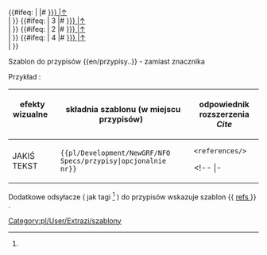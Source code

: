 <noinclude>{{pl/Development/NewGRF/inne strony|en= 
|pl=Template:pl/Development/NewGRF/NFO Specs/przypisy
}}</noinclude><!--
--><includeonly><!--
 ~ ~ ~ ~ ~ ~ ~ ~ ~ ~ koment początek ~ ~ ~ ~ ~ ~ ~ ~ ~ ~
--><!--
--><!--# <span id="note-{{{1|1}}}" title="odsyłacz przypisu ref-{{{1|1}}}">--><!--
--><!--[[#ref-{{{1|1}}} |↑]]</span> &nbsp; {{extraZi/refs/Pl|text={{{text|1}}} }}przypis <br>--><!--
--><!--{{#ifeq: {{{2|}}} --><!--
--><!-- | 2 --><!--
--><!--|# <span id="note-{{{2|2}}}" title="odsyłacz przypisu ref-{{{2|2}}}">--><!--
--><!--[[#ref-{{{2|}}} |↑]]</span> &nbsp; {{extraZi/refs/Pl|text=Przypis }} <br>--><!--
--><!-- | --><!--
--><!-- }} --><!--
--><!--{{#ifeq: {{{3|}}} --><!--
--><!--| 3 --><!--
--><!--|# <span id="note-{{{3|3}}}" title="odsyłacz przypisu ref-{{{3|3}}}">--><!--
--><!--[[#ref-{{{3|}}} |↑]]</span> &nbsp; {{extraZi/refs/Pl|text=przypis }} <br>--><!--
--><!--| }}--><!--
 ~ ~ ~ ~ ~ ~ ~ ~ ~ ~ początek ~ ~ ~ ~ ~ ~ ~ ~ ~ ~
--><!--
-->{{#ifeq: {{{2|}}} <!--
--> | <!--
-->|# <span id="note-{{{2|2}}}" title="odsyłacz przypisu ref-{{{2|2}}}"><!--
-->[[#ref-{{{2|}}} |↑]]</span> &nbsp; {{pl/Development/NewGRF/NFO Specs/refs|text=Przypis }} <br><!--
--> | <!--
--> }} <!--
-->{{#ifeq: {{{2|}}} <!--
--> | 3 <!--
-->|# <span id="note-{{{2|2}}}" title="odsyłacz przypisu ref-{{{2|2}}}"><!--
-->[[#ref-{{{2|}}} |↑]]</span> &nbsp; {{pl/Development/NewGRF/NFO Specs/refs|text=Przypis }} <br><!--
--> | <!--
--> }} <!--
--><!--
--><!-- wiecej p.
--><!--
-->{{#ifeq: {{{2|}}} <!--
--> | 2 <!--
-->|# <span id="note-{{{2|2}}}" title="odsyłacz przypisu ref-{{{2|2}}}"><!--
-->[[#ref-{{{2|}}} |↑]]</span> &nbsp; {{pl/Development/NewGRF/NFO Specs/refs|text=Przypis }} <br><!--
--> | <!--
--> }} <!--
-->{{#ifeq: {{{4|}}} <!--
-->| 4 <!--
-->|# <span id="note-{{{4|4}}}" title="odsyłacz przypisu ref-{{{3|3}}}"><!--
-->[[#ref-{{{3|}}} |↑]]</span> &nbsp; {{pl/Development/NewGRF/NFO Specs/refs|text=przypis }} <br><!--
-->| }}<!--
--><!--
--></includeonly><noinclude>

 

Szablon do przypisów <nowiki>{{en/przypisy..}}</nowiki> <!-- lub <nowiki>{{..refs..|name= | }}</nowiki>--> - zamiast znacznika <references> <!-- oraz <ref name=""> </ref> -->



Przykład<!--y-->:

{| 
! efekty wizualne &nbsp; &nbsp; &nbsp; &nbsp; !!składnia szablonu (w miejscu przypisów) &nbsp; !! odpowiednik rozszerzenia ''Cite'' 
|-
| style=vertical-align:middle<!--top--> |JAKIŚ TEKST{{pl/Development/NewGRF/NFO Specs/refs|text=<!--przypis-->|1}} 
| style=vertical-align:<!--bottom-->middle |<code><nowiki>{{pl/Development/NewGRF/NFO Specs/przypisy|opcjonalnie nr}}</nowiki></code> 
| style=vertical-align:<!--bottom-->middle |<!--<code>--><pre><references/></pre><!--</code>--> 
<!-- |- 
|<pre><ref name="słowo">jakiś tekst </ref></pre>||style=vertical-align:middle|<nowiki>{{extraZi/refs/Pl | name =słowo |jakiś test }}</nowiki> || style=vertical-align:middle |--><!--<h5 name=1 style="padding: 1px; white-space:nowrap;">--><!--{{extraZi/refs/Pl|name=słowo|--><!--|text=jakiś test--><!--2 }}--><!--</h5>--><!---->
|}

{{pl/Development/NewGRF/NFO Specs/przypisy}}

<!-- <ref name="slowo"/> #cite_note-slowo-1 #cite_ref-slowo_1-1 -->

Dodatkowe odsyłacze ( jak tagi <ref> </ref> ) do przypisów wskazuje szablon <nowiki>{{</nowiki> [[Template:pl/Development/NewGRF/NFO Specs/refs| refs ]] <nowiki>}}</nowiki> .

<!--<br><br><br><br><br><br><br><br><br><br> <br><br><br><br><br><br><br><br><br><br>-->

[[Category:pl/User/Extrazi/szablony]]
</noinclude>